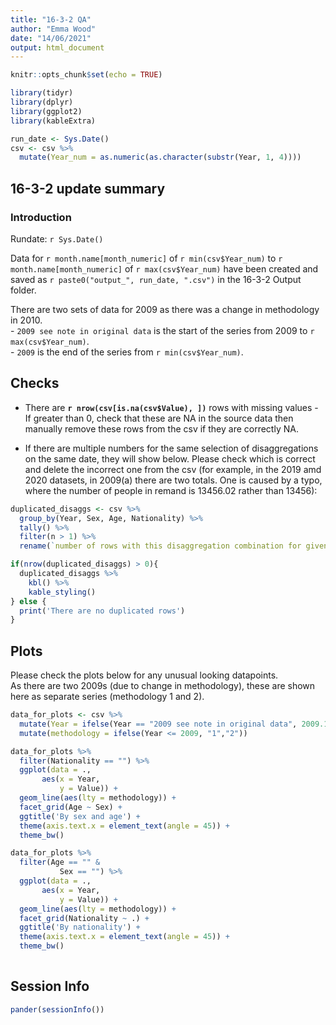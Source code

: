 ```yaml
---
title: "16-3-2 QA"
author: "Emma Wood"
date: "14/06/2021"
output: html_document
---
```


```r
knitr::opts_chunk$set(echo = TRUE)
```

```r
library(tidyr)
library(dplyr)
library(ggplot2)
library(kableExtra)
```

```r
run_date <- Sys.Date()
csv <- csv %>% 
  mutate(Year_num = as.numeric(as.character(substr(Year, 1, 4))))

```

## 16-3-2 update summary

### Introduction
Rundate: `r Sys.Date()`

Data for `r month.name[month_numeric]` of `r min(csv$Year_num)` to `r month.name[month_numeric]` of `r max(csv$Year_num)` have been created and saved as `r paste0("output_", run_date, ".csv")` in the 16-3-2 Output folder.
  
There are two sets of data for 2009 as there was a change in methodology in 2010.  
- `2009 see note in original data` is the start of the series from 2009 to `r max(csv$Year_num)`.  
- `2009` is the end of the series from `r min(csv$Year_num)`.
  

## Checks
- There are **`r nrow(csv[is.na(csv$Value), ])`** rows with missing values - If greater than 0, check that these are NA in the source data then manually remove these rows from the csv if they are correctly NA.

- If there are multiple numbers for the same selection of disaggregations on the same date, they will show below. Please check which is correct and delete the incorrect one from the csv (for example, in the 2019 amd 2020 datasets, in 2009(a) there are two totals. One is caused by a typo, where the number of people in remand is 13456.02 rather than 13456):
```r
duplicated_disaggs <- csv %>% 
  group_by(Year, Sex, Age, Nationality) %>% 
  tally() %>%
  filter(n > 1) %>% 
  rename(`number of rows with this disaggregation combination for given year` = n)

if(nrow(duplicated_disaggs) > 0){
  duplicated_disaggs %>% 
    kbl() %>%
    kable_styling()
} else {
  print('There are no duplicated rows')
}

```

## Plots
Please check the plots below for any unusual looking datapoints.  
As there are two 2009s (due to change in methodology), these are shown here as separate series (methodology 1 and 2).

```r
data_for_plots <- csv %>% 
  mutate(Year = ifelse(Year == "2009 see note in original data", 2009.1, Year_num)) %>% 
  mutate(methodology = ifelse(Year <= 2009, "1","2")) 

data_for_plots %>% 
  filter(Nationality == "") %>% 
  ggplot(data = .,
       aes(x = Year,
           y = Value)) +
  geom_line(aes(lty = methodology)) +
  facet_grid(Age ~ Sex) +
  ggtitle('By sex and age') +
  theme(axis.text.x = element_text(angle = 45)) +
  theme_bw()

data_for_plots %>% 
  filter(Age == "" &
           Sex == "") %>% 
  ggplot(data = .,
       aes(x = Year,
           y = Value)) +
  geom_line(aes(lty = methodology)) +
  facet_grid(Nationality ~ .) +
  ggtitle('By nationality') +
  theme(axis.text.x = element_text(angle = 45)) +
  theme_bw()
  

```

## Session Info
```r
pander(sessionInfo())
```



